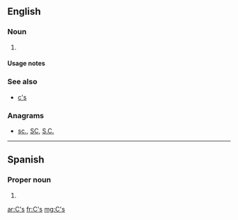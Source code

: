 {{also|Appendix:Variations of "cs"}}
==English==

===Noun===
{{head|en|noun plural form}}

# {{plural of|C|lang=en}}

====Usage notes====
{{U:en:plurals of letters}}

===See also===
* [[c's]]

===Anagrams===
* [[sc.#English|sc.]], [[SC#English|SC]], [[S.C.#English|S.C.]]

----

==Spanish==

===Proper noun===
{{es-proper noun|m-p}}

# {{abbreviation of|Ciudadanos|lang=es}}

[[ar:C's]]
[[fr:C's]]
[[mg:C's]]